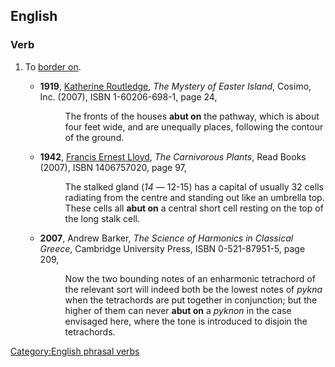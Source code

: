 ==English==

===Verb===
{{en-verb|abuts on|abutting on|abutted on}}

# {{transitive}} To [[border on]].
#* '''1919''', [[wikipedia:Katherine Routledge|Katherine Routledge]], ''The Mystery of Easter Island'',<sup >[http://books.google.com/books?id=tkHNmeZKkXQC ]</sup> Cosimo, Inc. (2007), ISBN 1-60206-698-1, page 24,
#*: The fronts of the houses '''abut on''' the pathway, which is about four feet wide, and are unequally places, following the contour of the ground.
#* '''1942''', [[wikipedia:Francis Ernest Lloyd|Francis Ernest Lloyd]], ''The Carnivorous Plants'',<sup >[http://books.google.com/books?id=lP4Lp2vqq0gC ]</sup> Read Books (2007), ISBN 1406757020, page 97,
#*: The stalked gland (''14'' — 12-15) has a capital of usually 32 cells radiating from the centre and standing out like an umbrella top. These cells all '''abut on''' a central short cell resting on the top of the long stalk cell.
#* '''2007''', Andrew Barker, ''The Science of Harmonics in Classical Greece'',<sup >[http://books.google.com/books?id=xRM9WLpswiEC ]</sup> Cambridge University Press, ISBN 0-521-87951-5, page 209,
#*: Now the two bounding notes of an enharmonic tetrachord of the relevant sort will indeed both be the lowest notes of ''pykna'' when the tetrachords are put together in conjunction; but the higher of them can never '''abut on''' a ''pyknon'' in the case envisaged here, where the tone is introduced to disjoin the tetrachords.

[[Category:English phrasal verbs]]